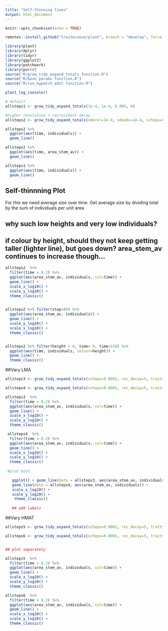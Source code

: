 ```yaml
---
title: "Self-thinning lines"
output: html_document
---
```

```r
knitr::opts_chunk$set(echo = TRUE)
```

```r
remotes::install_github("traitecoevo/plant", branch = "develop", force = TRUE)
```

```r
library(plant)
library(dplyr)
library(tidyr)
library(ggplot2)
library(patchwork)
library(purrr)
source("R/grow_tidy_expand_totals function.R")
source("R/base_params function.R")
source("R/run_mypatch_edit function.R")
```

```r
plant_log_console()
```


```r
# default
allsteps1 <- grow_tidy_expand_totals(1e-4, 1e-4, 0.005, 0)

#higher resolution + recruitment decay
allsteps2 <- grow_tidy_expand_totals(oderel=1e-4, odeabs=1e-4, scheps=0.0001, rec_decay=5)

allsteps2 %>%
  ggplot(aes(time, individuals)) +
  geom_line()

allsteps2 %>%
  ggplot(aes(time, area_stem_av)) +
  geom_line()

allsteps1 %>%
  ggplot(aes(time, individuals)) +
  geom_line()

```


## Self-thinnning Plot
For this we need average size over time. Get average size by dividing total by the sum of individuals per unit area

## why such low heights and very low individuals?
## if colour by height, should they not keep getting taller (lighter line), but goes down? area_stem_av continues to increase though...

```r
allsteps2  %>% 
  filter(time > 0.2) %>%
  ggplot(aes(area_stem_av, individuals, col=time)) +
  geom_line() +
  scale_x_log10() +
  scale_y_log10() +
  theme_classic()

  
allsteps2 %>% filter(step>80) %>% 
  ggplot(aes(area_stem_av, individuals)) +
  geom_line() +
  scale_y_log10() +
  scale_x_log10() + 
  theme_classic()


allsteps2 %>% filter(height > 0, time> 0, time<150) %>% 
  ggplot(aes(time, individuals, colour=height)) +
  geom_line() + 
  theme_classic()

```


##Vary LMA
```r
allsteps3 <- grow_tidy_expand_totals(scheps=0.0001, rec_decay=5, traits=trait_matrix(0.325, "lma")) %>% filter(time>0.2)

allsteps4 <- grow_tidy_expand_totals(scheps=0.0001, rec_decay=5, traits=trait_matrix(1.25, "lma")) %>% filter(time>0.2)

allsteps3  %>% 
  filter(time > 0.2) %>%
  ggplot(aes(area_stem_av, individuals, col=time)) +
  geom_line() +
  scale_x_log10() +
  scale_y_log10() +
  theme_classic()

 allsteps4  %>% 
  filter(time > 0.2) %>%
  ggplot(aes(area_stem_av, individuals, col=time)) +
  geom_line() +
  scale_x_log10() +
  scale_y_log10() +
  theme_classic()
 
 #plot both

   ggplot() + geom_line(data = allsteps3, aes(area_stem_av, individuals)) +
   geom_line(data = allsteps4, aes(area_stem_av, individuals)) +
   scale_x_log10() +
   scale_y_log10() +
    theme_classic()
   
   ## add labels
```


##Vary HMAT
```r
allsteps5 <- grow_tidy_expand_totals(scheps=0.0001, rec_decay=5, traits=trait_matrix(20, "hmat")) %>% filter(time>0.2)

allsteps6 <- grow_tidy_expand_totals(scheps=0.0001, rec_decay=5, traits=trait_matrix(60, "hmat")) %>% filter(time>0.2)


## plot separately

allsteps5  %>% 
  filter(time > 0.2) %>%
  ggplot(aes(area_stem_av, individuals, col=time)) +
  geom_line() +
  scale_x_log10() +
  scale_y_log10() +
  theme_classic()

allsteps6  %>% 
  filter(time > 0.2) %>%
  ggplot(aes(area_stem_av, individuals, col=time)) +
  geom_line() +
  scale_x_log10() +
  scale_y_log10() +
  theme_classic()

```



